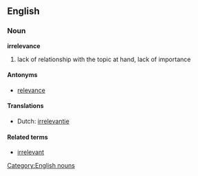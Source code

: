 ==English==
===Noun===
'''irrelevance'''
#lack of relationship with the topic at hand, lack of importance

====Antonyms====
*[[relevance]]

====Translations====
*Dutch: [[irrelevantie]]

====Related terms====
*[[irrelevant]]

[[Category:English nouns]]